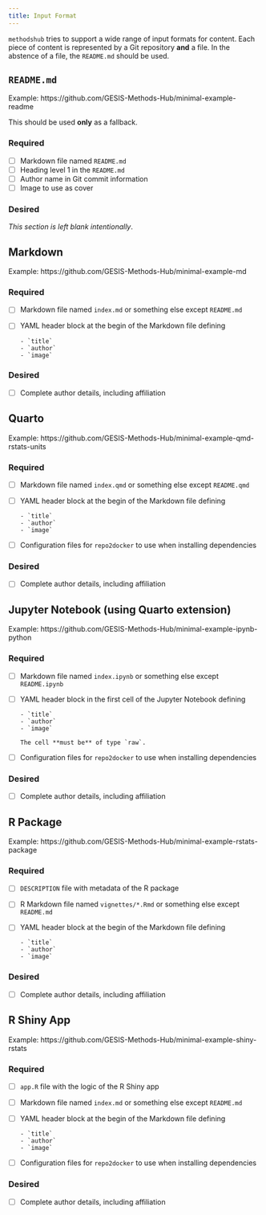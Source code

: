 ```yaml
---
title: Input Format
---
```


`methodshub` tries to support a wide range of input formats for content.
Each piece of content is represented by a Git repository **and** a file.
In the abstence of a file, the `README.md` should be used.

## `README.md`

Example: https://github.com/GESIS-Methods-Hub/minimal-example-readme

This should be used **only** as a fallback.

### Required

- [ ] Markdown file named `README.md`
- [ ] Heading level 1 in the `README.md`
- [ ] Author name in Git commit information
- [ ] Image to use as cover

### Desired

*This section is left blank intentionally*.

## Markdown

Example: https://github.com/GESIS-Methods-Hub/minimal-example-md

### Required

- [ ] Markdown file named `index.md` or something else except `README.md`
- [ ] YAML header block at the begin of the Markdown file defining

      - `title`
      - `author`
      - `image`

### Desired

- [ ] Complete author details, including affiliation

## Quarto

Example: https://github.com/GESIS-Methods-Hub/minimal-example-qmd-rstats-units

### Required

- [ ] Markdown file named `index.qmd` or something else except `README.qmd`
- [ ] YAML header block at the begin of the Markdown file defining

      - `title`
      - `author`
      - `image`
- [ ] Configuration files for `repo2docker` to use when installing dependencies

### Desired

- [ ] Complete author details, including affiliation

## Jupyter Notebook (using Quarto extension)

Example: https://github.com/GESIS-Methods-Hub/minimal-example-ipynb-python

### Required

- [ ] Markdown file named `index.ipynb` or something else except `README.ipynb`
- [ ] YAML header block in the first cell of the Jupyter Notebook defining

      - `title`
      - `author`
      - `image`

      The cell **must be** of type `raw`.
- [ ] Configuration files for `repo2docker` to use when installing dependencies

### Desired

- [ ] Complete author details, including affiliation

## R Package

Example: https://github.com/GESIS-Methods-Hub/minimal-example-rstats-package

### Required

- [ ] `DESCRIPTION` file with metadata of the R package
- [ ] R Markdown file named `vignettes/*.Rmd` or something else except `README.md`
- [ ] YAML header block at the begin of the Markdown file defining

      - `title`
      - `author`
      - `image`

### Desired

- [ ] Complete author details, including affiliation

## R Shiny App

Example: https://github.com/GESIS-Methods-Hub/minimal-example-shiny-rstats

### Required

- [ ] `app.R` file with the logic of the R Shiny app
- [ ] Markdown file named `index.md` or something else except `README.md`
- [ ] YAML header block at the begin of the Markdown file defining

      - `title`
      - `author`
      - `image`
- [ ] Configuration files for `repo2docker` to use when installing dependencies

### Desired

- [ ] Complete author details, including affiliation
